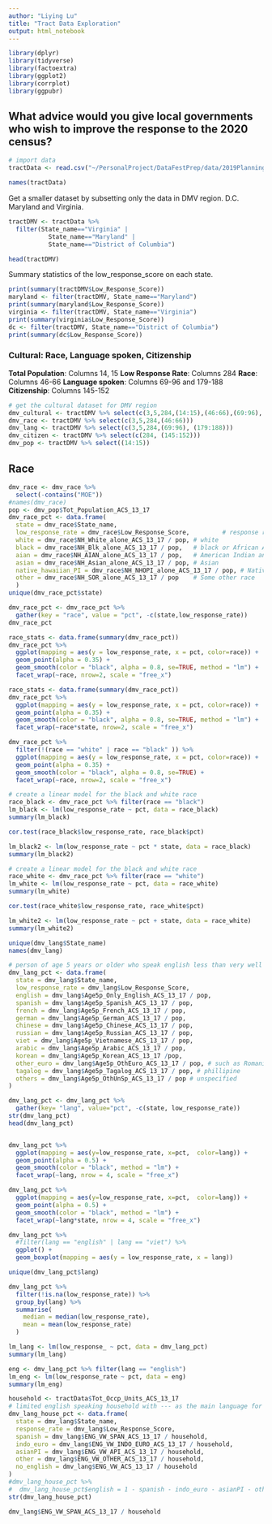 ```yaml
---
author: "Liying Lu"
title: "Tract Data Exploration"
output: html_notebook
---
```

```r
library(dplyr)
library(tidyverse)
library(factoextra)
library(ggplot2)
library(corrplot)
library(ggpubr)
```


## What advice would you give local governments who wish to improve the response to the 2020 census?
```r
# import data
tractData <- read.csv("~/PersonalProject/DataFestPrep/data/2019PlanningDatabaseTractData/pdb2019trv6_us.csv")
```
```r
names(tractData)
```

Get a smaller dataset by subsetting only the data in DMV region. D.C. Maryland and Virginia. 
```r
tractDMV <- tractData %>%
  filter(State_name=="Virginia" |
           State_name=="Maryland" | 
           State_name=="District of Columbia")

head(tractDMV)
```

Summary statistics of the low_response_score on each state.
```r
print(summary(tractDMV$Low_Response_Score))
maryland <- filter(tractDMV, State_name=="Maryland")
print(summary(maryland$Low_Response_Score))
virginia <- filter(tractDMV, State_name=="Virginia")
print(summary(virginia$Low_Response_Score))
dc <- filter(tractDMV, State_name=="District of Columbia")
print(summary(dc$Low_Response_Score))
```

### Cultural: Race, Language spoken, Citizenship
**Total Population**: Columns 14, 15
**Low Response Rate**: Columns 284
**Race**: Columns 46-66
**Language spoken**: Columns 69-96 and 179-188
**Citizenship**: Columns 145-152
```r
# get the cultural dataset for DMV region
dmv_cultural <- tractDMV %>% select(c(3,5,284,(14:15),(46:66),(69:96), (179:188), (145:152)))
dmv_race <- tractDMV %>% select(c(3,5,284,(46:66)))
dmv_lang <- tractDMV %>% select(c(3,5,284,(69:96), (179:188)))
dmv_citizen <- tractDMV %>% select(c(284, (145:152)))
dmv_pop <- tractDMV %>% select((14:15))
```

## Race
```r
dmv_race <- dmv_race %>%
  select(-contains("MOE"))
#names(dmv_race)
pop <- dmv_pop$Tot_Population_ACS_13_17
dmv_race_pct <- data.frame(
  state = dmv_race$State_name,
  low_response_rate = dmv_race$Low_Response_Score,         # response rate
  white = dmv_race$NH_White_alone_ACS_13_17 / pop, # white
  black = dmv_race$NH_Blk_alone_ACS_13_17 / pop,   # black or African American
  aian = dmv_race$NH_AIAN_alone_ACS_13_17 / pop,   # American Indian and Alaska Native
  asian = dmv_race$NH_Asian_alone_ACS_13_17 / pop, # Asian
  native_hawaiian_PI = dmv_race$NH_NHOPI_alone_ACS_13_17 / pop, # Native Hawaiian and other Pacific Islander
  other = dmv_race$NH_SOR_alone_ACS_13_17 / pop    # Some other race
  )
unique(dmv_race_pct$state)
```
```r
dmv_race_pct <- dmv_race_pct %>%
  gather(key = "race", value = "pct", -c(state,low_response_rate))
dmv_race_pct
```

```r
race_stats <- data.frame(summary(dmv_race_pct))
dmv_race_pct %>%
  ggplot(mapping = aes(y = low_response_rate, x = pct, color=race)) +
  geom_point(alpha = 0.35) +
  geom_smooth(color = "black", alpha = 0.8, se=TRUE, method = "lm") +
  facet_wrap(~race, nrow=2, scale = "free_x")
```
```r
race_stats <- data.frame(summary(dmv_race_pct))
dmv_race_pct %>%
  ggplot(mapping = aes(y = low_response_rate, x = pct, color=race)) +
  geom_point(alpha = 0.35) +
  geom_smooth(color = "black", alpha = 0.8, se=TRUE, method = "lm") +
  facet_wrap(~race*state, nrow=2, scale = "free_x")
```

```r
dmv_race_pct %>%
  filter(!(race == "white" | race == "black" )) %>%
  ggplot(mapping = aes(y = low_response_rate, x = pct, color=race)) +
  geom_point(alpha = 0.35) +
  geom_smooth(color = "black", alpha = 0.8, se=TRUE) +
  facet_wrap(~race, nrow=2, scale = "free_x")
```

```r
# create a linear model for the black and white race
race_black <- dmv_race_pct %>% filter(race == "black")
lm_black <- lm(low_response_rate ~ pct, data = race_black)
summary(lm_black)
```
```r
cor.test(race_black$low_response_rate, race_black$pct)
```
```r
lm_black2 <- lm(low_response_rate ~ pct * state, data = race_black)
summary(lm_black2)
```


```r
# create a linear model for the black and white race
race_white <- dmv_race_pct %>% filter(race == "white")
lm_white <- lm(low_response_rate ~ pct, data = race_white)
summary(lm_white)
```
```r
cor.test(race_white$low_response_rate, race_white$pct)
```
```r
lm_white2 <- lm(low_response_rate ~ pct + state, data = race_white)
summary(lm_white2)
```
```r
unique(dmv_lang$State_name)
names(dmv_lang)
```


```r
# person of age 5 years or older who speak english less than very well who speak ----.  
dmv_lang_pct <- data.frame(
  state = dmv_lang$State_name,
  low_response_rate = dmv_lang$Low_Response_Score,
  english = dmv_lang$Age5p_Only_English_ACS_13_17 / pop,
  spanish = dmv_lang$Age5p_Spanish_ACS_13_17 / pop,
  french = dmv_lang$Age5p_French_ACS_13_17 / pop,
  german = dmv_lang$Age5p_German_ACS_13_17 / pop,
  chinese = dmv_lang$Age5p_Chinese_ACS_13_17 / pop,
  russian = dmv_lang$Age5p_Russian_ACS_13_17 / pop,
  viet = dmv_lang$Age5p_Vietnamese_ACS_13_17 / pop,
  arabic = dmv_lang$Age5p_Arabic_ACS_13_17 / pop,
  korean = dmv_lang$Age5p_Korean_ACS_13_17 /pop,
  other_euro = dmv_lang$Age5p_OthEuro_ACS_13_17 / pop, # such as Romanian
  tagalog = dmv_lang$Age5p_Tagalog_ACS_13_17 / pop, # phillipine
  others = dmv_lang$Age5p_OthUnSp_ACS_13_17 / pop # unspecified
)
```

```r
dmv_lang_pct <- dmv_lang_pct %>%
  gather(key= "lang", value="pct", -c(state, low_response_rate))
str(dmv_lang_pct)
head(dmv_lang_pct)
```
```r

```



```r
dmv_lang_pct %>%
  ggplot(mapping = aes(y=low_response_rate, x=pct,  color=lang)) +
  geom_point(alpha = 0.5) +
  geom_smooth(color = "black", method = "lm") +
  facet_wrap(~lang, nrow = 4, scale = "free_x")
```
```r
dmv_lang_pct %>%
  ggplot(mapping = aes(y=low_response_rate, x=pct,  color=lang)) +
  geom_point(alpha = 0.5) +
  geom_smooth(color = "black", method = "lm") +
  facet_wrap(~lang*state, nrow = 4, scale = "free_x")
```

```r
dmv_lang_pct %>%
  #filter(lang == "english" | lang == "viet") %>%
  ggplot() +
  geom_boxplot(mapping = aes(y = low_response_rate, x = lang))
```

```r
unique(dmv_lang_pct$lang)
```

```r
dmv_lang_pct %>%
  filter(!is.na(low_response_rate)) %>%
  group_by(lang) %>%
  summarise(
    median = median(low_response_rate),
    mean = mean(low_response_rate)
  )
```





```r
lm_lang <- lm(low_response_ ~ pct, data = dmv_lang_pct)
summary(lm_lang)
```

```r
eng <- dmv_lang_pct %>% filter(lang == "english")
lm_eng <- lm(low_response_rate ~ pct, data = eng)
summary(lm_eng)
```




























```r
household <- tractData$Tot_Occp_Units_ACS_13_17
# limited english speaking household with --- as the main language for communication in household.
dmv_lang_house_pct <- data.frame(
  state = dmv_lang$State_name,
  response_rate = dmv_lang$Low_Response_Score,
  spanish = dmv_lang$ENG_VW_SPAN_ACS_13_17 / household,
  indo_euro = dmv_lang$ENG_VW_INDO_EURO_ACS_13_17 / household,
  asianPI = dmv_lang$ENG_VW_API_ACS_13_17 / household,
  other = dmv_lang$ENG_VW_OTHER_ACS_13_17 / household,
  no_english = dmv_lang$ENG_VW_ACS_13_17 / household
)
#dmv_lang_house_pct %>%
#  dmv_lang_house_pct$english = 1 - spanish - indo_euro - asianPI - other - no_english
str(dmv_lang_house_pct)
```
```r
dmv_lang$ENG_VW_SPAN_ACS_13_17 / household

```





























